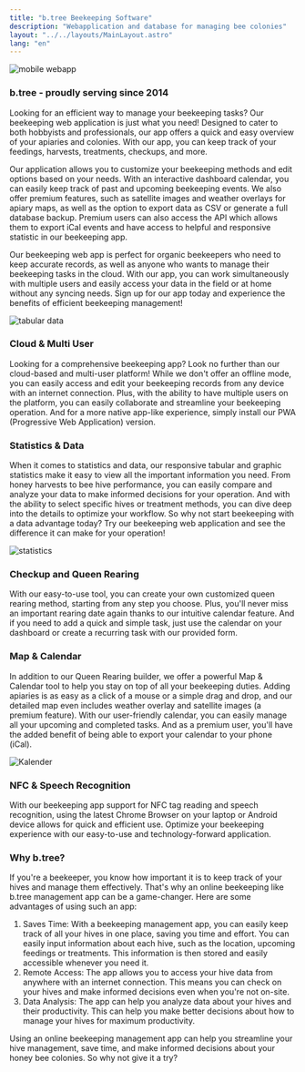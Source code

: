 ```yaml
---
title: "b.tree Beekeeping Software"
description: "Webapplication and database for managing bee colonies"
layout: "../../layouts/MainLayout.astro"
lang: "en"
---
```



<Image
  src={mobile}
  class="hidden sm:block float-right pl-4"
  width={100}
  alt="mobile webapp"
/>

### b.tree - proudly serving since 2014

Looking for an efficient way to manage your beekeeping tasks? Our beekeeping web application is just what you need! Designed to cater to both hobbyists and professionals, our app offers a quick and easy overview of your apiaries and colonies. With our app, you can keep track of your feedings, harvests, treatments, checkups, and more.

Our application allows you to customize your beekeeping methods and edit options based on your needs. With an interactive dashboard calendar, you can easily keep track of past and upcoming beekeeping events. We also offer premium features, such as satellite images and weather overlays for apiary maps, as well as the option to export data as CSV or generate a full database backup. Premium users can also access the API which allows them to export iCal events and have access to helpful and responsive statistic in our beekeeping app.

Our beekeeping web app is perfect for organic beekeepers who need to keep accurate records, as well as anyone who wants to manage their beekeeping tasks in the cloud. With our app, you can work simultaneously with multiple users and easily access your data in the field or at home without any syncing needs. Sign up for our app today and experience the benefits of efficient beekeeping management!

<section class="hero container max-w-screen-lg mx-auto flex">
  <Image
    src={table}
    class="mx-auto"
    width={400}
    sizes="(max-width: 600px) 100vw, 600px"
    alt="tabular data"
  />
</section>

### Cloud & Multi User

Looking for a comprehensive beekeeping app? Look no further than our cloud-based and multi-user platform! While we don't offer an offline mode, you can easily access and edit your beekeeping records from any device with an internet connection. Plus, with the ability to have multiple users on the platform, you can easily collaborate and streamline your beekeeping operation. And for a more native app-like experience, simply install our PWA (Progressive Web Application) version.

### Statistics & Data

When it comes to statistics and data, our responsive tabular and graphic statistics make it easy to view all the important information you need. From honey harvests to bee hive performance, you can easily compare and analyze your data to make informed decisions for your operation. And with the ability to select specific hives or treatment methods, you can dive deep into the details to optimize your workflow. So why not start beekeeping with a data advantage today? Try our beekeeping web application and see the difference it can make for your operation!

<section class="hero container max-w-screen-lg mx-auto flex">
  <Image
    src={statistics}
    class="mx-auto"
    width={400}
    sizes="(max-width: 600px) 100vw, 600px"
    alt="statistics"
  />
</section>

### Checkup and Queen Rearing

With our easy-to-use tool, you can create your own customized queen rearing method, starting from any step you choose. Plus, you'll never miss an important rearing date again thanks to our intuitive calendar feature. And if you need to add a quick and simple task, just use the calendar on your dashboard or create a recurring task with our provided form.

### Map & Calendar

In addition to our Queen Rearing builder, we offer a powerful Map & Calendar tool to help you stay on top of all your beekeeping duties. Adding apiaries is as easy as a click of a mouse or a simple drag and drop, and our detailed map even includes weather overlay and satellite images (a premium feature). With our user-friendly calendar, you can easily manage all your upcoming and completed tasks. And as a premium user, you'll have the added benefit of being able to export your calendar to your phone (iCal).

<section class="hero container max-w-screen-lg mx-auto flex">
  <Image src={calendar} class="mx-auto" width={400} alt="Kalender" />
</section>

### NFC & Speech Recognition

With our beekeeping app support for NFC tag reading and speech recognition, using the latest Chrome Browser on your laptop or Android device allows for quick and efficient use. Optimize your beekeeping experience with our easy-to-use and technology-forward application.

### Why b.tree?

If you're a beekeeper, you know how important it is to keep track of your hives and manage them effectively. That's why an online beekeeping like b.tree management app can be a game-changer. Here are some advantages of using such an app:

1. Saves Time: With a beekeeping management app, you can easily keep track of all your hives in one place, saving you time and effort. You can easily input information about each hive, such as the location, upcoming feedings or treatments. This information is then stored and easily accessible whenever you need it.
2. Remote Access: The app allows you to access your hive data from anywhere with an internet connection. This means you can check on your hives and make informed decisions even when you're not on-site.
3. Data Analysis: The app can help you analyze data about your hives and their productivity. This can help you make better decisions about how to manage your hives for maximum productivity.

Using an online beekeeping management app can help you streamline your hive management, save time, and make informed decisions about your honey bee colonies. So why not give it a try?
